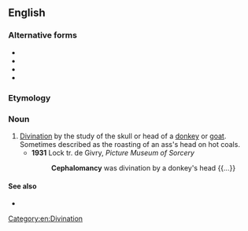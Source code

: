 ==English==

===Alternative forms===
* {{l|en|cephaleonomancy}}
* {{l|en|cephalonomancy}}
* {{l|en|kephalomancy}}
* {{l|en|kephalonomancy}}

===Etymology===
{{confix|en|cephalo|mancy}}

===Noun===
{{en-noun|-}}

# [[divination|Divination]] by the study of the skull or head of a [[donkey]] or [[goat]]. Sometimes described as the roasting of an ass's head on hot coals.
#* '''1931''' Lock tr. de Givry, ''Picture Museum of Sorcery''
#*: '''Cephalomancy''' was divination by a donkey's head {{...}}

====See also====
* {{l|en|phrenology#Noun}} <!--Shared semantic theme: unscientific studying of heads and skulls to attribute their traits as putative causes of unrelated phenomena-->

[[Category:en:Divination]]